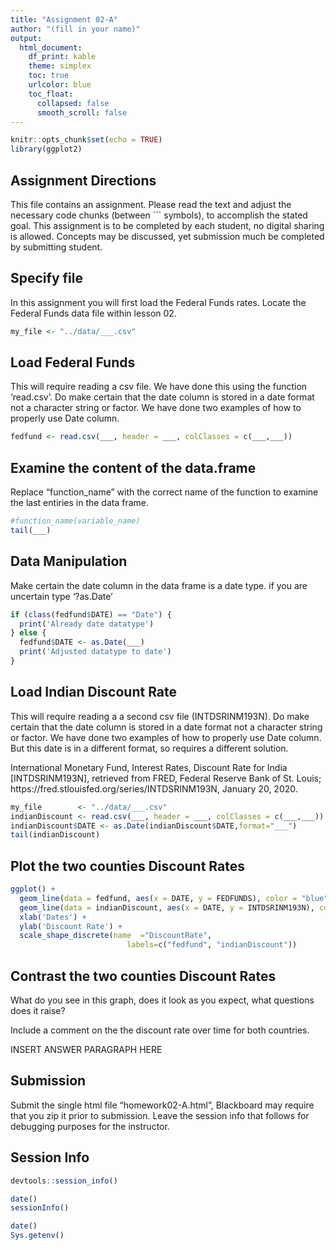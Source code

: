 ```yaml
---
title: "Assignment 02-A"
author: "(fill in your name)"
output:
  html_document:
    df_print: kable
    theme: simplex
    toc: true
    urlcolor: blue
    toc_float:
      collapsed: false
      smooth_scroll: false
---
```


```r
knitr::opts_chunk$set(echo = TRUE)
library(ggplot2)
```

## Assignment Directions

This file contains an assignment.  Please read the text and adjust the necessary code chunks (between \`\`\` symbols), to accomplish the stated goal.  This assignment is to be completed by each student, no digital sharing is allowed.  Concepts may be discussed, yet submission much be completed by submitting student.

## Specify file

In this assignment you will first load the Federal Funds rates.  Locate the Federal Funds data file within lesson 02.

```r
my_file <- "../data/___.csv"
```

## Load Federal Funds

This will require reading a csv file.  We have done this using the function 'read.csv'.  Do make certain that the date column is stored in a date format not a character string or factor.  We have done two examples of how to properly use Date column.  

```r
fedfund <- read.csv(___, header = ___, colClasses = c(___,___))
```

## Examine the content of the data.frame

Replace "function_name" with the correct name of the function to examine the last entiries in the data frame.

```r
#function_name(variable_name)
tail(___)
```

## Data Manipulation

Make certain the date column in the data frame is a date type.  if you are uncertain type '?as.Date'

```r
if (class(fedfund$DATE) == "Date") {
  print('Already date datatype')
} else {
  fedfund$DATE <- as.Date(___)
  print('Adjusted datatype to date')  
}

```

## Load Indian Discount Rate

This will require reading a a second csv file (INTDSRINM193N).  Do make certain that the date column is stored in a date format not a character string or factor.  We have done two examples of how to properly use Date column.  But this date is in a different format, so requires a different solution.

International Monetary Fund, Interest Rates, Discount Rate for India [INTDSRINM193N], retrieved from FRED, Federal Reserve Bank of St. Louis; https://fred.stlouisfed.org/series/INTDSRINM193N, January 20, 2020.

```r
my_file        <- "../data/___.csv"
indianDiscount <- read.csv(___, header = ___, colClasses = c(___,___))
indianDiscount$DATE <- as.Date(indianDiscount$DATE,format="___")
tail(indianDiscount)
```

## Plot the two counties Discount Rates

```r

ggplot() + 
  geom_line(data = fedfund, aes(x = DATE, y = FEDFUNDS), color = "blue") +
  geom_line(data = indianDiscount, aes(x = DATE, y = INTDSRINM193N), color = "red") +
  xlab('Dates') +
  ylab('Discount Rate') +
  scale_shape_discrete(name  ="DiscountRate",
                          labels=c("fedfund", "indianDiscount"))


```

## Contrast the two counties Discount Rates

What do you see in this graph, does it look as you expect, what questions does it raise?

Include a comment on the the discount rate over time for both countries.

INSERT ANSWER PARAGRAPH HERE

## Submission

Submit the single html file "homework02-A.html", Blackboard may require that you zip it prior to submission.  Leave the session info that follows for debugging purposes for the instructor.


## Session Info

```r
devtools::session_info()
```

```r
date()
sessionInfo()
```

```r
date()
Sys.getenv()
```


